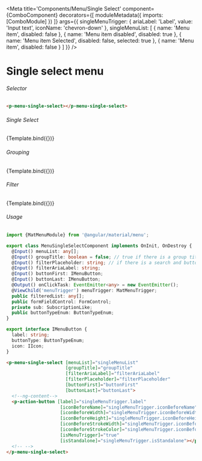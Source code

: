 


<Meta title='Components/Menu/Single Select'
    component={ComboComponent}
    decorators={[
      moduleMetadata({
          imports: [ComboModule]
      })
    ]}
    args={{
      singleMenuTrigger: {
        ariaLabel: 'Label',
        value: 'Input text',
        iconName: 'chevron-down'
      },
      singleMenuList: [
        { name: 'Menu item',
          disabled: false
        },
        { name: 'Menu item disabled',
          disabled: true
        },
        { name: 'Menu item Selected',
          disabled: false,
          selected: true
        },
        { name: 'Menu item',
          disabled: false
        }
      ]
    }}
 />


# Single select menu

###### Selector
```html
<p-menu-single-select></p-menu-single-select>
```
###### Single Select
<Canvas>
  <Story name="Single Select"
    args={{
    }}>
    {Template.bind({})}
  </Story>
</Canvas>

###### Grouping
<Canvas>
  <Story name="Single Select with Group"
    args={{
      groupTitle: true,
      singleMenuList: stateGroups
    }}>
    {Template.bind({})}
  </Story>
</Canvas>

###### Filter
<Canvas>
  <Story name="Single Select with Filter"
    args={{
      singleMenuTrigger: {
        label: 'Action item',
        iconBeforeName: 'sliders',
        iconBeforeWidth: '17',
        isStandalone: true
      },
      singleMenuList: stateGroups,
      groupTitle: true,
      filterAriaLabel: 'Find Label',
      filterPlaceholder: 'Find Label',
      footerButtons: [
        {
          label: 'Share',
          buttonType: ButtonTypeEnum.Tertiary,
          footerBtnCallback: {
            name: 'shareFunc',
            params: 'Share button triggered'
          },
          icon: {
            iconName: 'share-2',
            width: '15',
            height: '15'
          }
        },
        {
          label: 'Reset',
          buttonType: ButtonTypeEnum.Tertiary,
          footerBtnCallback: {
            name: 'resetFunc',
            params: 'Reset button triggered'
          },
          icon: {
            iconName: 'eraser',
            width: '15',
            height: '15'
          }
        }
      ]
    }}>
    {Template.bind({})}
  </Story>
</Canvas>


###### Usage
```ts
import {MatMenuModule} from '@angular/material/menu';

export class MenuSingleSelectComponent implements OnInit, OnDestroy {
  @Input() menuList: any[];
  @Input() groupTitle: boolean = false; // true if there is a group title
  @Input() filterPlaceholder: string; // if there is a search and buttons
  @Input() filterAriaLabel: string;
  @Input() buttonFirst: IMenuButton;
  @Input() buttonLast: IMenuButton;
  @Output() onClickTask: EventEmitter<any> = new EventEmitter();
  @ViewChild('menuTrigger') menuTrigger: MatMenuTrigger;
  public filteredList: any[];
  public formFieldControl: FormControl;
  private sub: SubscriptionLike;
  public buttonTypeEnum: ButtonTypeEnum;
}

export interface IMenuButton {
  label: string;
  buttonType: ButtonTypeEnum;
  icon: IIcon;
}
```
```html
<p-menu-single-select [menuList]="singleMenuList"
                      [groupTitle]="groupTitle"
                      [filterAriaLabel]="filterAriaLabel"
                      [filterPlaceholder]="filterPlaceholder"
                      [buttonFirst]="buttonFirst"
                      [buttonLast]="buttonLast">
  <!--ng-content-->
  <p-action-button [label]="singleMenuTrigger.label"
                    [iconBeforeName]="singleMenuTrigger.iconBeforeName"
                    [iconBeforeWidth]="singleMenuTrigger.iconBeforeWidth"
                    [iconBeforeHeight]="singleMenuTrigger.iconBeforeHeight"
                    [iconBeforeStrokeWidth]="singleMenuTrigger.iconBeforeStrokeWidth"
                    [iconBeforeStrokeColor]="singleMenuTrigger.iconBeforeStrokeColor"
                    [isMenuTrigger]="true"
                    [isStandalone]="singleMenuTrigger.isStandalone"></p-action-button>
  <!-- -->
</p-menu-single-select>
```
